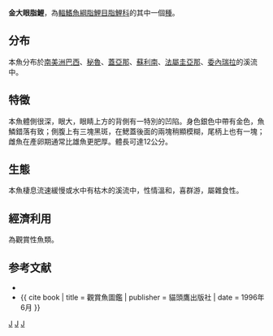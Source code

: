 {{Speciesbox 
| taxon = Tetragonopterus chalceus
| status = NE
| status_system = IUCN3.1
| authority =  [[Spix|Spix]] & [[Agassiz|Agassiz]], 1829
| synonyms = 
}}
'''金大眼脂鯉'''，為[[輻鰭魚綱|輻鰭魚綱]][[脂鯉目|脂鯉目]][[脂鯉科|脂鯉科]]的其中一個[[種|種]]。

==分布==
本魚分布於[[南美洲|南美洲]][[巴西|巴西]]、[[秘魯|秘魯]]、[[蓋亞那|蓋亞那]]、[[蘇利南|蘇利南]]、[[法屬圭亞那|法屬圭亞那]]、[[委內瑞拉|委內瑞拉]]的溪流中。

==特徵==
本魚體側很深，眼大，眼睛上方的背側有一特別的凹陷。身色銀色中帶有金色，魚鱗錯落有致；側腹上有三塊黑斑，在鰓蓋後面的兩塊稍顯模糊，尾柄上也有一塊；雌魚在產卵期通常比雄魚更肥厚。體長可達12公分。

==生態==
本魚棲息流速緩慢或水中有枯木的溪流中，性情溫和，喜群游，屬雜食性。

==經濟利用==
為觀賞性魚類。

==参考文献==
{{refbegin}}
*{{FishBase_species|genus=Tetragonopterus|species=chalceus|year=2011|month=12}}
*{{ cite book | title = 觀賞魚圖鑑 | publisher = 貓頭鷹出版社 | date = 1996年6月 }}
{{refend}}
{{Taxonbar|from=Q3760863}}

[[Category:觀賞魚|J]]
[[Category:大眼脂鯉屬|J]]
[[Category:1829年描述的鱼类|J]]